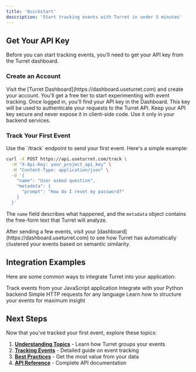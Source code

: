 ```yaml
---
title: 'Quickstart'
description: 'Start tracking events with Turret in under 5 minutes'
---
```


## Get Your API Key

Before you can start tracking events, you'll need to get your API key from the Turret dashboard.

### Create an Account

<AccordionGroup>
  <Accordion icon="user-plus" title="Sign up for Turret">
    Visit the [Turret Dashboard](https://dashboard.useturret.com) and create your account. You'll get a free tier to start experimenting with event tracking.
  </Accordion>
  <Accordion icon="key" title="Get your API key">
    Once logged in, you'll find your API key in the Dashboard. This key will be used to authenticate your requests to the Turret API.
    <Warning>
      Keep your API key secure and never expose it in client-side code. Use it only in your backend services.
    </Warning>
  </Accordion>
</AccordionGroup>

### Track Your First Event

<AccordionGroup>

<Accordion icon="code" title="Make your first API call">
  Use the `/track` endpoint to send your first event. Here's a simple example:

  ```bash
  curl -X POST https://api.useturret.com/track \
    -H "X-Api-Key: your_project_api_key" \
    -H "Content-Type: application/json" \
    -d '{
      "name": "User asked question",
      "metadata": {
        "prompt": "How do I reset my password?"
      }
    }'
  ```

  The `name` field describes what happened, and the `metadata` object contains the free-form text that Turret will analyze.
</Accordion>

<Accordion icon="chart-line" title="View your data">
  After sending a few events, visit your [dashboard](https://dashboard.useturret.com) to see how Turret has automatically clustered your events based on semantic similarity.
</Accordion>

</AccordionGroup>

## Integration Examples

Here are some common ways to integrate Turret into your application:

<CardGroup>

<Card title="JavaScript/Node.js" icon="js" href="/essentials/tracking-events#javascript">
  Track events from your JavaScript application
</Card>

<Card title="Python" icon="python" href="/essentials/tracking-events#python">
  Integrate with your Python backend
</Card>

<Card title="cURL" icon="terminal" href="/essentials/tracking-events#curl">
  Simple HTTP requests for any language
</Card>

<Card title="Best Practices" icon="star" href="/essentials/best-practices">
  Learn how to structure your events for maximum insight
</Card>

</CardGroup>

## Next Steps

Now that you've tracked your first event, explore these topics:

1. **[Understanding Topics](/essentials/understanding-topics)** - Learn how Turret groups your events
2. **[Tracking Events](/essentials/tracking-events)** - Detailed guide on event tracking
3. **[Best Practices](/essentials/best-practices)** - Get the most value from your data
4. **[API Reference](/api-reference/introduction)** - Complete API documentation
